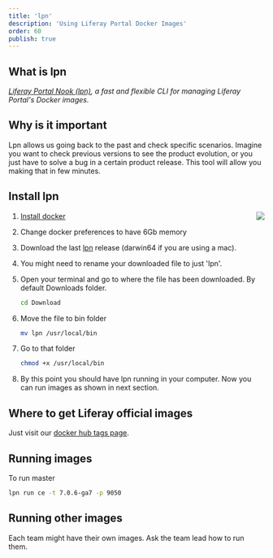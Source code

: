 ```yaml
---
title: 'lpn'
description: 'Using Liferay Portal Docker Images'
order: 60
publish: true
---
```



## What is lpn

_[Liferay Portal Nook (lpn)](https://mdelapenya.github.io/lpn/index.html), a fast and flexible CLI for managing Liferay Portal's Docker images._

## Why is it important
Lpn allows us going back to the past and check specific scenarios. Imagine you want to check previous versions to see the product evolution, or you just have to solve a bug in a certain product release. This tool will allow you making that in few minutes.

## Install lpn

<Image
	size="small"
	align="right"
	rounded
	dropShadow
	src="/images/handbook/tools/lpn/docker-memory.png"
/>

1.  [Install docker](https://docs.docker.com/docker-for-mac/install/)
1.  Change docker preferences to have 6Gb memory
1.  Download the last [lpn](https://mdelapenya.github.io/lpn/releases.html) release (darwin64 if you are using a mac).
1.  You might need to rename your downloaded file to just 'lpn'.
1.  Open your terminal and go to where the file has been downloaded. By default Downloads folder.

    ```bash
    cd Download
    ```
1.  Move the file to bin folder

    ```bash
    mv lpn /usr/local/bin
    ```
1.  Go to that folder

    ```bash
    chmod +x /usr/local/bin
    ```
1.  By this point you should have lpn running in your computer. Now you can run images as shown in next section.

## Where to get Liferay official images

Just visit our [docker hub tags page](https://hub.docker.com/r/liferay/portal/tags).

## Running images

To run master

```bash
lpn run ce -t 7.0.6-ga7 -p 9050
```

## Running other images
Each team might have their own images. Ask the team lead how to run them.

